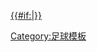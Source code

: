 [[2011/12賽季歐洲聯賽#外圍賽第三圈|{{#if:{{{dc|}}}|{{nowrap| -{zh:歐霸;zh-hans:欧洲联赛;zh-hant:歐霸;zh-cn:欧洲联赛;}-2011/12賽季}}}} {{nowrap|外圍賽第三-{zh:圈;zh-hans:轮;zh-hant:圈;zh-cn:轮;}-}}]]<!--
--><noinclude>[[Category:足球模板]]
</noinclude>